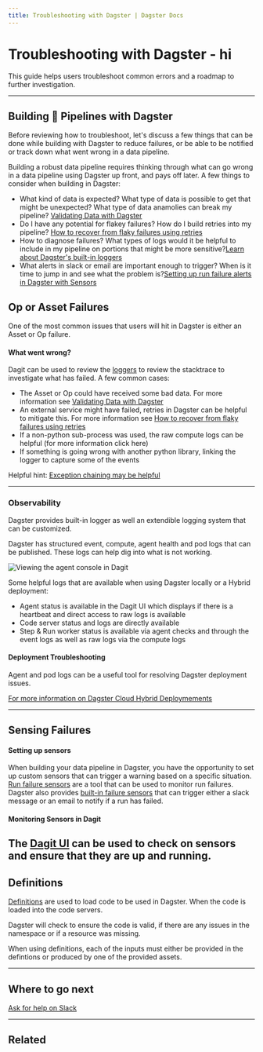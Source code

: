 ```yaml
---
title: Troubleshooting with Dagster | Dagster Docs
---
```


# Troubleshooting with Dagster - hi


This guide helps users troubleshoot common errors and a roadmap to further investigation. 

---
## Building 💪 Pipelines with Dagster

Before reviewing how to troubleshoot, let's discuss a few things that can be done while building with Dagster to reduce failures, or be able to be notified or track down what went wrong in a data pipeline.

Building a robust data pipeline requires thinking through what can go wrong in a data pipeline using Dagster up front, and pays off later. A few things to consider when building in Dagster:

- What kind of data is expected? What type of data is possible to get that might be unexpected? What type of data anamolies can break my pipeline? [Validating Data with Dagster](/guides/dagster/dagster_type_factories)
- Do I have any potential for flakey failures? How do I build retries into my pipeline?
  [How to recover from flaky failures using retries](concepts/ops-jobs-graphs/op-retries#op-retries)
- How to diagnose failures? What types of logs would it be helpful to include in my pipeline on portions that might be more sensitive?[Learn about Dagster's built-in loggers](/concepts/logging/loggers#using-built-in-loggers) 
- What alerts in slack or email are important enough to trigger? When is it time to jump in and see what the problem is?[Setting up run failure alerts in Dagster with Sensors](/concepts/partitions-schedules-sensors/sensors#run-failure-sensor)


## Op or Asset Failures

One of the most common issues that users will hit in Dagster is either an Asset or Op failure. 

#### What went wrong?

Dagit can be used to review the [loggers](/concepts/logging/loggers#using-loggers) to review the stacktrace to investigate what has failed. A few common cases:
- The Asset or Op could have received some bad data. For more information see [Validating Data with Dagster](/guides/dagster/dagster_type_factories)
- An external service might have failed, retries in Dagster can be helpful to mitigate this. For more information see [How to recover from flaky failures using retries](concepts/ops-jobs-graphs/op-retries#op-retries)
- If a non-python sub-process was used, the raw compute logs can be helpful (for more information click here)
- If something is going wrong with another python library, linking the logger to capture some of the events 

Helpful hint:
[Exception chaining may be helpful](https://docs.python.org/3.9/tutorial/errors.html#exception-chaining)

---

### Observability 

Dagster provides built-in logger as well an extendible logging system that can be customized. 

Dagster has structured event, compute, agent health and pod logs that can be published. These logs can help dig into what is not working.


<!-- ![Viewing the cereals asset in Dagit](/images/guides/troubleshooting/agents.png) -->

<Image
alt="Viewing the agent console in Dagit"
src="/images/guides/troubleshooting/agents.png"
width={3574}
height={1962}
/>

Some helpful logs that are available when using Dagster locally or a Hybrid deployment:

- Agent status is available in the Dagit UI which displays if there is a heartbeat and direct access to raw logs is available 
- Code server status and logs are directly available 
- Step & Run worker status is available via agent checks and through the event logs as well as raw logs via the compute logs 

#### Deployment Troubleshooting

Agent and pod logs can be a useful tool for resolving Dagster deployment issues. 

[For more information on Dagster Cloud Hybrid Deploymements](/dagster-cloud/deployment/agents)

---


## Sensing Failures 

#### Setting up sensors 

When building your data pipeline in Dagster, you have the opportunity to set up custom sensors that can trigger a warning based on a specific situation. [Run failure sensors](/concepts/partitions-schedules-sensors/sensors#run-failure-sensor) are a tool that can be used to monitor run failures. Dagster also provides [built-in failure sensors](/concepts/partitions-schedules-sensors/sensors#out-of-box-run-failure-sensors) that can trigger either a slack message or an email to notify if a run has failed.    

#### Monitoring Sensors in Dagit

The [Dagit UI](/concepts/partitions-schedules-sensors/sensors#monitoring-sensors-in-dagit) can be used to check on sensors and ensure that they are up and running. 
--- 
## Definitions

[Definitions](/_apidocs/definitions) are used to load code to be used in Dagster. When the code is loaded into the code servers.

Dagster will check to ensure the code is valid, if there are any issues in the namespace or if a resource was missing.

When using definitions, each of the inputs must either be provided in the defintions or produced by one of the provided assets.


---

## Where to go next


[Ask for help on Slack](https://dagster.io/slack)






---

## Related

<ArticleList>
  <ArticleListItem
    href="/guides/dagster/using-environment-variables-and-secrets"
    title="Environment variables and secrets"
  ></ArticleListItem>
  <ArticleListItem
    href="/guides/dagster/dagster_type_factories"
    title="Validating Data with Dagster Type Factories"
  ></ArticleListItem>
  <ArticleListItem
    href="/concepts/ops-jobs-graphs/op-retries"
    title="Op Retries"
  ></ArticleListItem>
</ArticleList>
